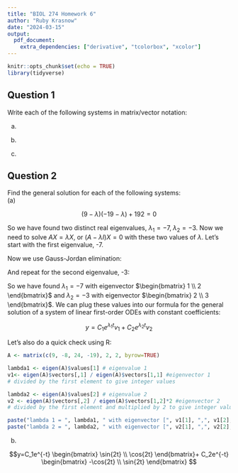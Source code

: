 ```yaml
---
title: "BIOL 274 Homework 6"
author: "Ruby Krasnow"
date: "2024-03-15"
output:
  pdf_document:
    extra_dependencies: ["derivative", "tcolorbox", "xcolor"]
---
```


```r
knitr::opts_chunk$set(echo = TRUE)
library(tidyverse)
```

## Question 1  
Write each of the following systems in matrix/vector notation:

(a)
\begin{align*}
      x' &= 4x-6y \\
      y' &= 0.7x + y
\end{align*}

\begin{equation*}
\begin{bmatrix} x' \\ y' \end{bmatrix} = \begin{bmatrix} 
    4 & -6 \\
    0.7 & 1 \end{bmatrix} \begin{bmatrix} x \\ y \end{bmatrix}, \quad \text{ or }
  \end{equation*}

\begin{equation*}
\dot{X} = \begin{bmatrix} 
    4 & -6 \\
    0.7 & 1 \end{bmatrix} X
  \end{equation*}

(b)
\begin{align*}
    \frac{dx_1}{dt}-16x_2 &=-2x_1 \\
    \frac{dx_2}{dt}+4x_1 & =0
\end{align*}

\begin{equation*}
\begin{bmatrix} x_1' \\ x_2' \end{bmatrix} = \begin{bmatrix} 
    -2 & 16 \\
    -4 & 0 \end{bmatrix} \begin{bmatrix} x_1 \\ x_2 \end{bmatrix}, \quad \text{ or }
  \end{equation*}


\begin{equation*}
\dot{X} = \begin{bmatrix} 
    -2 & 16 \\
    -4 & 0 \end{bmatrix} X
  \end{equation*}

(c)
\begin{align*}
    \dot{v}=v-u+\sin{t} \\
    \dot{u}=2v+u-\cos{t}
\end{align*}

\begin{equation*}
\begin{bmatrix} \dot{v} \\ \dot{u} \end{bmatrix} = \begin{bmatrix} 
    1 & -1 \\
    2 & 1 \end{bmatrix} \begin{bmatrix}v \\ u \end{bmatrix} + \begin{bmatrix} \sin{t} \\ -\cos{t} \end{bmatrix}, \quad \text{ or }
  \end{equation*}
  
\begin{equation*}
\dot{V} = \begin{bmatrix} 
    1 & -1 \\
    2 & 1 \end{bmatrix} V + \begin{bmatrix} \sin{t} \\ -\cos{t} \end{bmatrix}
  \end{equation*}
  
## Question 2  

Find the general solution for each of the following systems:  
(a)
\begin{align*}
      \dot{x} &= 9x-8y \\
      \dot{y} &= 24x-19y
\end{align*}

\begin{equation*}
A = \begin{bmatrix} 
    9 & -8 \\
    24 & -19 \end{bmatrix}
  \end{equation*}
  
\begin{equation*}
\det{\begin{bmatrix} 
    9-\lambda & -8 \\
    24 & -19\lambda \end{bmatrix}}=0 \\
\end{equation*}

$$ \left(9-\lambda\right) \left(-19-\lambda\right)+192=0 $$
\begin{equation*}
-171-9\lambda+19\lambda+ \lambda^2+192 = \lambda^2+10\lambda+21 =(\lambda+7)(\lambda+3)
\end{equation*}

So we have found two distinct real eigenvalues, $\lambda_1=-7, \; \lambda_2=-3$. Now we need to solve $AX=\lambda X$, or $(A-\lambda I)X=0$ with these two values of $\lambda$. Let's start with the first eigenvalue, -7.

\begin{equation*}
A+7I=\begin{bmatrix} 
    9+7 & -8 \\
    24 & -19+7 \end{bmatrix}= \begin{bmatrix} 
    16 & -8 \\
    24 & -12 \end{bmatrix} \end{equation*}
    
Now we use Gauss-Jordan elimination:
 \begin{equation*}   
   \begin{bmatrix} 
  16 & -8 \\  
  24 & -12   \end{bmatrix} \longrightarrow{}
 \begin{bmatrix} 
  -2 & 1 \\  
  -2 & 1
 \end{bmatrix}
\longrightarrow{}
 \begin{bmatrix} 
  -2 & 1 \\  
  0 & 0 \end{bmatrix} \end{equation*}
  
 \begin{equation*} 
  -2x_1+x_2=0 \quad \rightarrow{} \quad x_2=2x_1 \quad \rightarrow{} \quad 
  v_1=
   \begin{bmatrix} 1 \\ 2  \end{bmatrix}
\end{equation*}

And repeat for the second eigenvalue, -3:
\begin{equation*} A+3I=\begin{bmatrix} 
    9+3 & -8 \\
    24 & -19+3 \end{bmatrix}= \begin{bmatrix} 
    12 & -8 \\
    24 & -16 \end{bmatrix}
\end{equation*}
    
 \begin{equation*}   
   \begin{bmatrix} 
  12 & -8 \\  
  24 & -16   \end{bmatrix} \longrightarrow{}
 \begin{bmatrix} 
  -3 & 2 \\  
  0 & 0
 \end{bmatrix} \end{equation*}
  
 \begin{equation*} 
  -3x_1+2x_2=0 \quad \rightarrow{} \quad 2x_2=3x_1 \quad \rightarrow{} \quad v_2=
   \begin{bmatrix} 2 \\ 3  \end{bmatrix}
\end{equation*}

So we have found $\lambda_1=-7$ with eigenvector $\begin{bmatrix} 1 \\ 2  \end{bmatrix}$ and $\lambda_2=-3$ with eigenvector $\begin{bmatrix} 2 \\ 3  \end{bmatrix}$. We can plug these values into our formula for the general solution of a system of linear first-order ODEs with constant coefficients:

$$y=C_1e^{\lambda_1 t}v_1 +C_2e^{\lambda_2 t}v_2$$
\begin{tcolorbox}[colback=white, title=Solution]
$$y=C_1e^{-7 t}\begin{bmatrix} 1 \\ 2  \end{bmatrix} +C_2e^{-3 t}\begin{bmatrix} 2 \\ 3 \end{bmatrix}$$
\end{tcolorbox}

\newpage
Let's also do a quick check using R:
```r
A <- matrix(c(9, -8, 24, -19), 2, 2, byrow=TRUE)

lambda1 <- eigen(A)$values[1] # eigenvalue 1
v1<- eigen(A)$vectors[,1] / eigen(A)$vectors[1,1] #eigenvector 1
# divided by the first element to give integer values

lambda2 <- eigen(A)$values[2] # eigenvalue 2
v2 <- eigen(A)$vectors[,2] / eigen(A)$vectors[1,2]*2 #eigenvector 2
# divided by the first element and multiplied by 2 to give integer values
```

```r
paste("lambda 1 = ", lambda1, " with eigenvector [", v1[1], ",", v1[2], "]", sep="")
paste("lambda 2 = ", lambda2, " with eigenvector [", v2[1], ",", v2[2], "]", sep="")
```

(b)

$$y=C_1e^{-t} \begin{bmatrix} \sin{2t} \\ \cos{2t} \end{bmatrix}+
C_2e^{-t} \begin{bmatrix} -\cos{2t} \\ \sin{2t} \end{bmatrix} $$